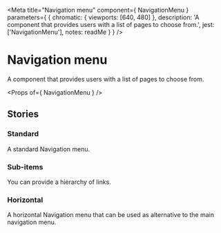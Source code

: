 
<Meta
  title="Navigation menu"
  component={ NavigationMenu }
  parameters={ {
    chromatic: { viewports: [640, 480] },
    description: 'A component that provides users with a list of pages to choose from.',
    jest: ['NavigationMenu'],
    notes: readMe
  } }
/>

# Navigation menu

<p><Tag text="Unofficial" /></p>

A component that provides users with a list of pages to choose from.

<Preview withToolbar>
  <Story name="NavigationMenu">
    <NavigationMenu items={[
      { href: '/', text: 'Inactive 1' },
      { href: '#main-content', text: 'Active' },
      { href: '/#main-content', text: 'Inactive 2' }
    ]} />
  </Story>
</Preview>

<Props of={ NavigationMenu } />


## Stories
### Standard

A standard Navigation menu.

<Preview>
  <Story name="Standard">
    <NavigationMenu items={[
      { href: '/', text: 'Inactive 1' },
      { href: '#main-content', text: 'Active' },
      { href: '/#main-content', text: 'Inactive 2' }
    ]} />
  </Story>
</Preview>


### Sub-items

You can provide a hierarchy of links.

<Preview>
  <Story name="Sub-items">
    <NavigationMenu items={[
      { href: '/', text: 'Inactive 1' },
      { href: '/components', text: 'Active', items: [
        { href: '/components?name=Back%20link', text: 'Inactive 1' },
        { href: '/components?name=Navigation%20menu', text: 'Active' },
        { href: '/components?name=Button', text: 'Inactive 2' }
      ] },
      { href: '/#main-content', text: 'Inactive 2', items: [
        { href: '/?id=1', text: 'One' },
        { href: '/?id=2', text: 'Two' },
        { href: '/?id=3', text: 'Three' }
      ] }
    ]} />
  </Story>
</Preview>


### Horizontal

<p><Tag text="Deprecated" /></p>

A horizontal Navigation menu that can be used as alternative to the main navigation menu.

<Preview>
  <Story name="Horizontal">
    <NavigationMenu classModifiers="horizontal" items={[
      { href: '/', text: 'Inactive 1' },
      { href: '#main-content', text: 'Active' },
      { href: '/#main-content', text: 'Inactive 2' }
    ]} />
  </Story>
</Preview>
